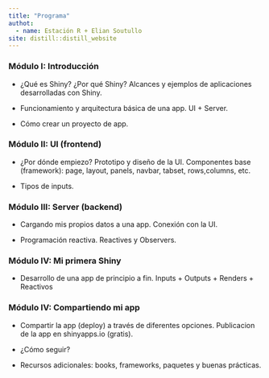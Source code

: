 ```yaml
---
title: "Programa"
authot: 
  - name: Estación R + Elian Soutullo
site: distill::distill_website
---
```



### Módulo I: Introducción
  
- ¿Qué es Shiny? ¿Por qué Shiny? Alcances y ejemplos de aplicaciones desarrolladas con Shiny.

- Funcionamiento y arquitectura básica de una app. UI + Server.

- Cómo crear un proyecto de app. 

  

### Módulo II: UI (frontend)

- ¿Por dónde empiezo? Prototipo y diseño de la UI. Componentes base (framework): page, layout, panels, navbar, tabset, rows,columns, etc.

- Tipos de inputs.

### Módulo III: Server (backend)

- Cargando mis propios datos a una app. Conexión con la UI. 

- Programación reactiva. Reactives y Observers. 


### Módulo IV: Mi primera Shiny
  
- Desarrollo de una app de principio a fin. Inputs + Outputs + Renders + Reactivos

### Módulo IV: Compartiendo mi app
  
- Compartir la app (deploy) a través de diferentes opciones. Publicacion de la app en shinyapps.io (gratis).

- ¿Cómo seguir? 

- Recursos adicionales: books, frameworks, paquetes y buenas prácticas.
